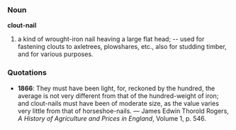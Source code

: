===Noun===
'''clout-nail'''

# a kind of wrought-iron nail heaving a large flat head; -- used for fastening clouts to axletrees, plowshares, etc., also for studding timber, and for various purposes.

===Quotations===
*'''1866''': They must have been light, for, reckoned by the hundred, the average is not very different from that of the hundred-weight of iron; and clout-nails must have been of moderate size, as the value varies very little from that of horseshoe-nails. &mdash; James Edwin Thorold Rogers, ''A History of Agriculture and Prices in England'', Volume 1, p. 546.